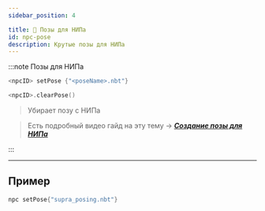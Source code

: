 ```yaml
---
sidebar_position: 4

title: 🤸 Позы для НИПа
id: npc-pose
description: Крутые позы для НИПа
---
```



<ToBeta url='welcome' />


:::note Позы для НИПа

<Tabs>
<TabItem value="setPose" label="Установить позу" attributes={{className: styles.def}}>

```kts
<npcID> setPose {"<poseName>.nbt"}
```

</TabItem>
<TabItem value="clearPose" label="Убрать позу" attributes={{className: styles.def}}>

```kts
<npcID>.clearPose()
```
> Убирает позу с НИПа

</TabItem>
<TabItem value="createPose" label="Создание позы" attributes={{className: styles.def}}>

> Есть подробный видео гайд на эту тему -> [__***Создание позы для НИПа***__](https://youtu.be/K0fNbnp1GAU)

</TabItem>
</Tabs>

:::

---

## Пример

```kts
npc setPose{"supra_posing.nbt"}
```
